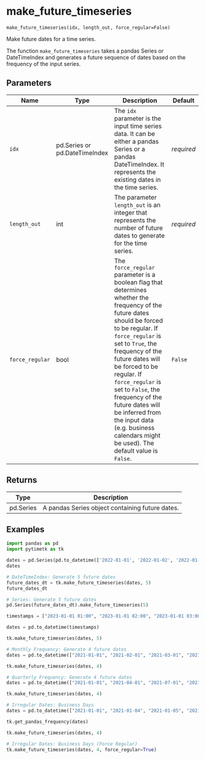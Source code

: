 # make_future_timeseries { #timetk.make_future_timeseries }

`make_future_timeseries(idx, length_out, force_regular=False)`

Make future dates for a time series.

The function `make_future_timeseries` takes a pandas Series or DateTimeIndex and generates a future sequence of dates based on the frequency of the input series.

## Parameters

| Name            | Type                          | Description                                                                                                                                                                                                                                                                                                                                                                                                                        | Default    |
|-----------------|-------------------------------|------------------------------------------------------------------------------------------------------------------------------------------------------------------------------------------------------------------------------------------------------------------------------------------------------------------------------------------------------------------------------------------------------------------------------------|------------|
| `idx`           | pd.Series or pd.DateTimeIndex | The `idx` parameter is the input time series data. It can be either a pandas Series or a pandas DateTimeIndex. It represents the existing dates in the time series.                                                                                                                                                                                                                                                                | _required_ |
| `length_out`    | int                           | The parameter `length_out` is an integer that represents the number of future dates to generate for the time series.                                                                                                                                                                                                                                                                                                               | _required_ |
| `force_regular` | bool                          | The `force_regular` parameter is a boolean flag that determines whether the frequency of the future dates should be forced to be regular. If `force_regular` is set to `True`, the frequency of the future dates will be forced to be regular. If `force_regular` is set to `False`, the frequency of the future dates will be inferred from the input data (e.g. business calendars might be used). The default value is `False`. | `False`    |

## Returns

| Type      | Description                                     |
|-----------|-------------------------------------------------|
| pd.Series | A pandas Series object containing future dates. |

## Examples

```python
import pandas as pd
import pytimetk as tk

dates = pd.Series(pd.to_datetime(['2022-01-01', '2022-01-02', '2022-01-03', '2022-01-04']))
dates
```

```python
# DateTimeIndex: Generate 5 future dates
future_dates_dt = tk.make_future_timeseries(dates, 5)
future_dates_dt
```

```python
# Series: Generate 5 future dates
pd.Series(future_dates_dt).make_future_timeseries(5)
```

```python
timestamps = ["2023-01-01 01:00", "2023-01-01 02:00", "2023-01-01 03:00", "2023-01-01 04:00", "2023-01-01 05:00"]

dates = pd.to_datetime(timestamps)

tk.make_future_timeseries(dates, 5)
```

```python
# Monthly Frequency: Generate 4 future dates
dates = pd.to_datetime(["2021-01-01", "2021-02-01", "2021-03-01", "2021-04-01"])

tk.make_future_timeseries(dates, 4)
```

```python
# Quarterly Frequency: Generate 4 future dates
dates = pd.to_datetime(["2021-01-01", "2021-04-01", "2021-07-01", "2021-10-01"])

tk.make_future_timeseries(dates, 4)
```

```python
# Irregular Dates: Business Days
dates = pd.to_datetime(["2021-01-01", "2021-01-04", "2021-01-05", "2021-01-06"])

tk.get_pandas_frequency(dates)

tk.make_future_timeseries(dates, 4)
```

```python
# Irregular Dates: Business Days (Force Regular)    
tk.make_future_timeseries(dates, 4, force_regular=True)
```